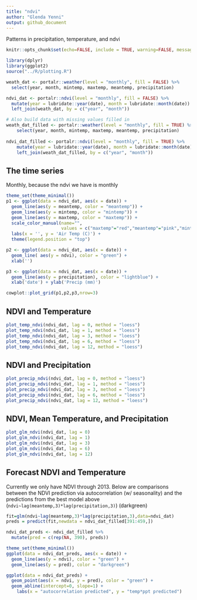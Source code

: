 ```yaml
---
title: "ndvi"
author: "Glenda Yenni"
output: github_document
---
```


Patterns in precipitation, temperature, and ndvi


```r
knitr::opts_chunk$set(echo=FALSE, include = TRUE, warning=FALSE, message=FALSE)

library(dplyr)
library(ggplot2)
source("../R/plotting.R")
```

```r
weath_dat <- portalr::weather(level = "monthly", fill = FALSE) %>%
  select(year, month, mintemp, maxtemp, meantemp, precipitation)

ndvi_dat <- portalr::ndvi(level = "monthly", fill = FALSE) %>%
  mutate(year = lubridate::year(date), month = lubridate::month(date)) %>%
  left_join(weath_dat, by = c("year", "month"))

# Also build data with missing values filled in
weath_dat_filled <- portalr::weather(level = "monthly", fill = TRUE) %>%
    select(year, month, mintemp, maxtemp, meantemp, precipitation)
  
ndvi_dat_filled <- portalr::ndvi(level = "monthly", fill = TRUE) %>%
    mutate(year = lubridate::year(date), month = lubridate::month(date)) %>%
    left_join(weath_dat_filled, by = c("year", "month"))

```

## The time series
Monthly, because the ndvi we have is monthly
```r

theme_set(theme_minimal())
p1 <- ggplot(data = ndvi_dat, aes(x = date)) + 
  geom_line(aes(y = meantemp, color = "meantemp")) +
  geom_line(aes(y = mintemp, color = "mintemp")) +
  geom_line(aes(y = maxtemp, color = "maxtemp")) +
  scale_color_manual(name="",
                     values = c("maxtemp"="red","meantemp"="pink","mintemp"="blue")) +
  labs(x = '', y = 'Air Temp (C)') +
  theme(legend.position = "top") 

p2 <- ggplot(data = ndvi_dat, aes(x = date)) + 
  geom_line( aes(y = ndvi), color = "green") +
  xlab('')

p3 <- ggplot(data = ndvi_dat, aes(x = date)) + 
  geom_line(aes(y = precipitation), color = "lightblue") +
  xlab('date') + ylab('Precip (mm)')

cowplot::plot_grid(p1,p2,p3,nrow=3)

```

## NDVI and Temperature
```r

plot_temp_ndvi(ndvi_dat, lag = 0, method = "loess") 
plot_temp_ndvi(ndvi_dat, lag = 1, method = "loess")
plot_temp_ndvi(ndvi_dat, lag = 3, method = "loess")
plot_temp_ndvi(ndvi_dat, lag = 6, method = "loess")
plot_temp_ndvi(ndvi_dat, lag = 12, method = "loess")
```

## NDVI and Precipitation
```r

plot_precip_ndvi(ndvi_dat, lag = 0, method = "loess")
plot_precip_ndvi(ndvi_dat, lag = 1, method = "loess")
plot_precip_ndvi(ndvi_dat, lag = 3, method = "loess")
plot_precip_ndvi(ndvi_dat, lag = 6, method = "loess")
plot_precip_ndvi(ndvi_dat, lag = 12, method = "loess")

```

## NDVI, Mean Temperature, and Precipitation
```r

plot_glm_ndvi(ndvi_dat, lag = 0)
plot_glm_ndvi(ndvi_dat, lag = 1)
plot_glm_ndvi(ndvi_dat, lag = 3)
plot_glm_ndvi(ndvi_dat, lag = 6)
plot_glm_ndvi(ndvi_dat, lag = 12)

```

## Forecast NDVI and Temperature
Currently we only have NDVI through 2013. Below are comparisons between the NDVI prediction via autocorrelation (w/ seasonality) and the predictions from the best model above (`ndvi~lag(meantemp,3)*lag(precipitation,3)`) (darkgreen)
```r

fit=glm(ndvi~lag(meantemp,3)*lag(precipitation,3),data=ndvi_dat)
preds = predict(fit,newdata = ndvi_dat_filled[391:459,])

ndvi_dat_preds <- ndvi_dat_filled %>%
  mutate(pred = c(rep(NA, 390), preds))

theme_set(theme_minimal())
ggplot(data = ndvi_dat_preds, aes(x = date)) + 
  geom_line(aes(y = ndvi), color = "green") +
  geom_line(aes(y = pred), color = "darkgreen") 

ggplot(data = ndvi_dat_preds) + 
  geom_point(aes(x = ndvi, y = pred), color = "green") +
  geom_abline(intercept=0, slope=1) +
    labs(x = "autocorrelation predicted", y = "temp*ppt predicted")

```